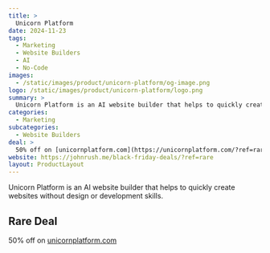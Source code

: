 ```yaml
---
title: >
  Unicorn Platform
date: 2024-11-23
tags:
  - Marketing
  - Website Builders
  - AI
  - No-Code
images:
  - /static/images/product/unicorn-platform/og-image.png
logo: /static/images/product/unicorn-platform/logo.png
summary: >
  Unicorn Platform is an AI website builder that helps to quickly create websites without design or development skills.
categories:
  - Marketing
subcategories:
  - Website Builders
deal: >
  50% off on [unicornplatform.com](https://unicornplatform.com/?ref=rare)
website: https://johnrush.me/black-friday-deals/?ref=rare
layout: ProductLayout
---
```

Unicorn Platform is an AI website builder that helps to quickly create websites without design or development skills.

## Rare Deal

50% off on [unicornplatform.com](https://unicornplatform.com/?ref=rare)

